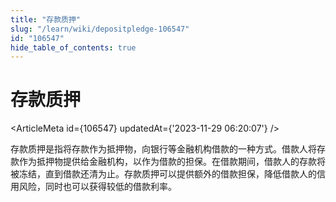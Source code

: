 ```yaml
---
title: "存款质押"
slug: "/learn/wiki/depositpledge-106547"
id: "106547"
hide_table_of_contents: true
---
```



# 存款质押

<ArticleMeta id={106547} updatedAt={'2023-11-29 06:20:07'} />
<div className='border-solid border-b border-t-0 my-4 border-[var(--ifm-color-gray-300)]' />

存款质押是指将存款作为抵押物，向银行等金融机构借款的一种方式。借款人将存款作为抵押物提供给金融机构，以作为借款的担保。在借款期间，借款人的存款将被冻结，直到借款还清为止。存款质押可以提供额外的借款担保，降低借款人的信用风险，同时也可以获得较低的借款利率。
